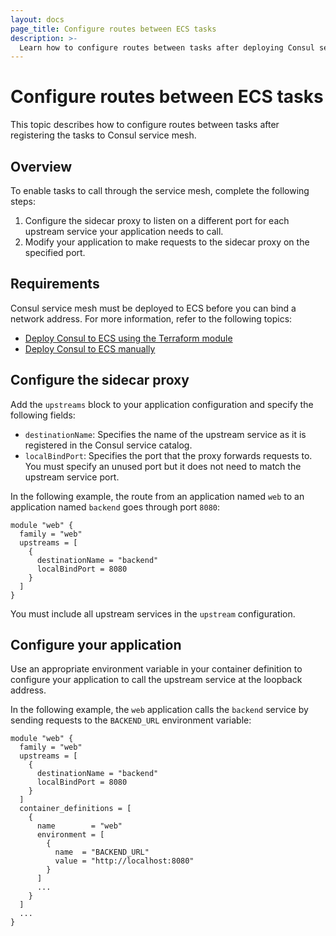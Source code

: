 ```yaml
---
layout: docs
page_title: Configure routes between ECS tasks
description: >-
  Learn how to configure routes between tasks after deploying Consul service mesh to your ECS workloads.
---
```


# Configure routes between ECS tasks

This topic describes how to configure routes between tasks after registering the tasks to Consul service mesh.

## Overview

To enable tasks to call through the service mesh, complete the following steps:

1. Configure the sidecar proxy to listen on a different port for each upstream service your application needs to call. 
1. Modify your application to make requests to the sidecar proxy on the specified port.

## Requirements

Consul service mesh must be deployed to ECS before you can bind a network address. For more information, refer to the following topics:

- [Deploy Consul to ECS using the Terraform module](/consul/docs/ecs/deploy/terraform)
- [Deploy Consul to ECS manually](/consul/docs/ecs/deploy/manual)

## Configure the sidecar proxy 

Add the `upstreams` block to your application configuration and specify the following fields:

- `destinationName`: Specifies the name of the upstream service as it is registered in the Consul service catalog.  
- `localBindPort`: Specifies the port that the proxy forwards requests to. You must specify an unused port but it does not need to match the upstream service port.

In the following example, the route from an application named `web` to an application named `backend` goes through port `8080`:

```hcl
module "web" {
  family = "web"
  upstreams = [
    {
      destinationName = "backend"
      localBindPort = 8080
    }
  ]
}
```

You must include all upstream services in the `upstream` configuration. 

## Configure your application 

Use an appropriate environment variable in your container definition to configure your application to call the upstream service at the loopback address. 

In the following example, the `web` application calls the `backend` service by sending requests to the
`BACKEND_URL` environment variable:

```hcl
module "web" {
  family = "web"
  upstreams = [
    {
      destinationName = "backend"
      localBindPort = 8080
    }
  ]
  container_definitions = [
    {
      name        = "web"
      environment = [
        {
          name  = "BACKEND_URL"
          value = "http://localhost:8080"
        }
      ]
      ...
    }
  ]
  ...
}
```
